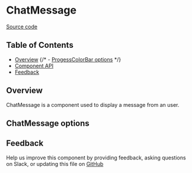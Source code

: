 
# ChatMessage

[Source code](https://github.com/leemonade/bubbles/tree/main/packages/components/src/informative/ChatMessage/ChatMessage.js)

## Table of Contents

<!-- START doctoc generated TOC please keep comment here to allow auto update -->
<!-- DON'T EDIT THIS SECTION, INSTEAD RE-RUN doctoc TO UPDATE -->

- [Overview](#overview)
{/* - [ProgessColorBar options](#ProgessColorBar-options) */}
- [Component API](#component-api)
- [Feedback](#feedback)

## Overview

ChatMessage is a component used to display a message from an user.


## ChatMessage options



## Feedback

Help us improve this component by providing feedback, asking questions on Slack, or updating this file on
[GitHub](https://github.com/leemonade/bubbles/edit/main/packages/components/src/informative/ProgressBottomBar/ProgressBottomBar.mdx)
